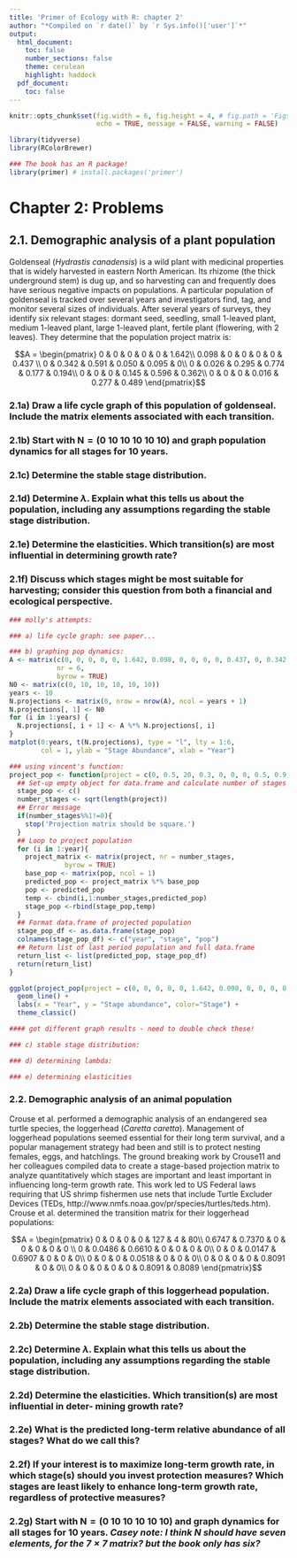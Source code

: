 ```yaml
---
title: 'Primer of Ecology with R: chapter 2'
author: "*Compiled on `r date()` by `r Sys.info()['user']`*"
output: 
  html_document:
    toc: false
    number_sections: false
    theme: cerulean
    highlight: haddock
  pdf_document:
    toc: false
---
```


``` r

knitr::opts_chunk$set(fig.width = 6, fig.height = 4, # fig.path = 'Figs/',
                      echo = TRUE, message = FALSE, warning = FALSE)

library(tidyverse)
library(RColorBrewer)

### The book has an R package! 
library(primer) # install.packages('primer')

```


# Chapter 2: Problems

## 2.1. Demographic analysis of a plant population

Goldenseal (_Hydrastis canadensis_) is a wild plant with medicinal properties that is widely harvested in eastern North American. Its rhizome (the thick underground stem) is dug up, and so harvesting can and frequently does have serious negative impacts on populations. A particular population of goldenseal is tracked over several years and investigators find, tag, and monitor several sizes of individuals. After several years of surveys, they identify six relevant stages: dormant seed, seedling, small 1-leaved plant, medium 1-leaved plant, large 1-leaved plant, fertile plant (flowering, with 2 leaves). They determine that the population project matrix is:

$$A = \begin{pmatrix}
0     & 0     & 0     & 0     & 0     & 1.642\\
0.098 & 0     & 0     & 0     & 0     & 0.437 \\
0     & 0.342 & 0.591 & 0.050 & 0.095 & 0\\
0     & 0.026 & 0.295 & 0.774 & 0.177 & 0.194\\
0     & 0     & 0     & 0.145 & 0.596 & 0.362\\
0     & 0     & 0     & 0.016 & 0.277 & 0.489
\end{pmatrix}$$

### 2.1a) Draw a life cycle graph of this population of goldenseal. Include the matrix elements associated with each transition.


### 2.1b) Start with $\mathbf N = (0 \ 10 \ 10 \ 10 \ 10 \ 10)$ and graph population dynamics for all stages for 10 years.

### 2.1c) Determine the stable stage distribution.


### 2.1d) Determine $\lambda$. Explain what this tells us about the population, including any assumptions regarding the stable stage distribution.

### 2.1e) Determine the elasticities. Which transition(s) are most influential in determining growth rate?

### 2.1f) Discuss which stages might be most suitable for harvesting; consider this question from both a financial and ecological perspective.

```r
### molly's attempts:

### a) life cycle graph: see paper...

### b) graphing pop dynamics:
A <- matrix(c(0, 0, 0, 0, 0, 1.642, 0.098, 0, 0, 0, 0, 0.437, 0, 0.342, 0.591, 0.050, 0.095, 0, 0, 0.026, 0.295, 0.774, 0.177, 0.194, 0, 0, 0, 0.145, 0.596, 0.362, 0, 0, 0, 0.016, 0.277, 0.489), 
            nr = 6,
            byrow = TRUE)
N0 <- matrix(c(0, 10, 10, 10, 10, 10))
years <- 10
N.projections <- matrix(0, nrow = nrow(A), ncol = years + 1)
N.projections[, 1] <- N0
for (i in 1:years) {
  N.projections[, i + 1] <- A %*% N.projections[, i]
}
matplot(0:years, t(N.projections), type = "l", lty = 1:6,
        col = 1, ylab = "Stage Abundance", xlab = "Year")

### using vincent's function:
project_pop <- function(project = c(0, 0.5, 20, 0.3, 0, 0, 0, 0.5, 0.9), pop = c(100, 250, 50), year=1){
  ## Set-up empty object for data.frame and calculate number of stages
  stage_pop <- c()
  number_stages <- sqrt(length(project))
  ## Error message
  if(number_stages%%1!=0){ 
    stop('Projection matrix should be square.')
  }
  ## Loop to project population
  for (i in 1:year){
    project_matrix <- matrix(project, nr = number_stages,
              byrow = TRUE)
    base_pop <- matrix(pop, ncol = 1)
    predicted_pop <- project_matrix %*% base_pop
    pop <- predicted_pop
    temp <- cbind(i,1:number_stages,predicted_pop)
    stage_pop <-rbind(stage_pop,temp)
  }
  ## Format data.frame of projected population
  stage_pop_df <- as.data.frame(stage_pop)
  colnames(stage_pop_df) <- c("year", "stage", "pop")
  ## Return list of last period population and full data.frame
  return_list <- list(predicted_pop, stage_pop_df)
  return(return_list)
}

ggplot(project_pop(project = c(0, 0, 0, 0, 0, 1.642, 0.098, 0, 0, 0, 0, 0.437, 0, 0.342, 0.591, 0.050, 0.095, 0, 0, 0.026, 0.295, 0.774, 0.177, 0.194, 0, 0, 0, 0.145, 0.596, 0.362, 0, 0, 0, 0.016, 0.277, 0.489), pop = c(0, 10, 10, 10, 10, 10), year = 10)[[2]], aes(x=year,y=pop,color=as.factor(stage))) +
  geom_line() +  
  labs(x = "Year", y = "Stage abundance", color="Stage") +
  theme_classic()

#### got different graph results - need to double check these!

### c) stable stage distribution:

### d) determining lambda:

### e) determining elasticities
```


### 2.2. Demographic analysis of an animal population

Crouse et al. performed a demographic analysis of an endangered sea turtle species, the loggerhead (_Caretta caretta_). Management of loggerhead populations seemed essential for their long term survival, and a popular management strategy had been and still is to protect nesting females, eggs, and hatchlings. The ground breaking work by Crouse11 and her colleagues compiled data to create a stage-based projection matrix to analyze quantitatively which stages are important and least important in influencing long-term growth rate. This work led to US Federal laws requiring that US shrimp fishermen use nets that include Turtle Excluder Devices (TEDs, http://www.nmfs.noaa.gov/pr/species/turtles/teds.htm). Crouse et al. determined the transition matrix for their loggerhead populations:

$$A = \begin{pmatrix}
0      & 0      & 0      & 0      & 127    & 4      & 80\\
0.6747 & 0.7370 & 0      & 0      & 0      & 0      & 0 \\
0      & 0.0486 & 0.6610 & 0      & 0      & 0      & 0\\
0      & 0      & 0.0147 & 0.6907 & 0      & 0      & 0\\
0      & 0      &      0 & 0.0518 & 0      & 0      & 0\\
0      & 0      &      0 & 0      & 0.8091 & 0      & 0\\
0      & 0      &      0 & 0      & 0      & 0.8091 & 0.8089
\end{pmatrix}$$

### 2.2a) Draw a life cycle graph of this loggerhead population. Include the matrix elements associated with each transition.

### 2.2b) Determine the stable stage distribution.

### 2.2c) Determine $\lambda$. Explain what this tells us about the population, including any assumptions regarding the stable stage distribution.

### 2.2d) Determine the elasticities. Which transition(s) are most influential in deter- mining growth rate?

### 2.2e) What is the predicted long-term relative abundance of all stages? What do we call this?

### 2.2f) If your interest is to maximize long-term growth rate, in which stage(s) should you invest protection measures? Which stages are least likely to enhance long-term growth rate, regardless of protective measures?

### 2.2g) Start with $\mathbf N = (0 \ 10 \ 10 \ 10 \ 10 \ 10)$ and graph dynamics for all stages for 10 years. ___Casey note:___ _I think $\mathbf N$ should have seven elements, for the $7 \times 7$ matrix?  but the book only has six?_
